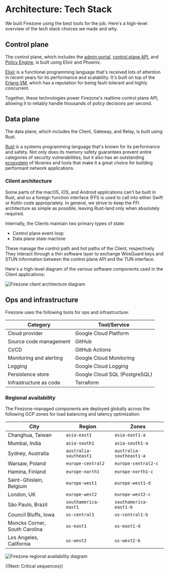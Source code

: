 
# Architecture: Tech Stack

We built Firezone using the best tools for the job. Here's a high-level overview
of the tech stack choices we made and why.

## Control plane

The control plane, which includes the
[admin portal](/kb/architecture/core-components#admin-portal),
[control plane API](/kb/architecture/core-components#control-plane-api), and
[Policy Engine](/kb/architecture/core-components/#policy-engine), is built using
Elixir and Phoenix.

[Elixir](https://www.elixir-lang.org) is a functional programming language
that's received lots of attention in recent years for its performance and
scalability. It's built on top of the [Erlang VM](https://www.erlang.org/),
which has a reputation for being fault-tolerant and highly concurrent.

Together, these technologies power Firezone's realtime control plane API,
allowing it to reliably handle thousands of policy decisions per second.

## Data plane

The data plane, which includes the Client, Gateway, and Relay, is built using
Rust.

[Rust](https://www.rust-lang.org) is a systems programming language that's known
for its performance and safety. Not only does its memory safety guarantees
prevent entire categories of security vulnerabilities, but it also has an
outstanding [ecosystem](https://www.crates.io) of libraries and tools that make
it a great choice for building performant network applications.

### Client architecture

Some parts of the macOS, iOS, and Android applications can't be built in Rust,
and so a foreign function interface (FFI) is used to call into either Swift or
Kotlin code appropriately. In general, we strive to keep the FFI architecture as
simple as possible, leaving Rust-land only when absolutely required.

Internally, the Clients maintain two primary types of state:

- Control plane event loop
- Data plane state machine

These manage the control path and hot paths of the Client, respectively. They
interact through a thin software layer to exchange WireGuard keys and STUN
information between the control plane API and the TUN interface.

Here's a high-level diagram of the various software components used in the
Client applications:

<Link
  target="_blank"
  href="/images/kb/architecture/tech-stack/client-architecture.svg"
>
  <Image
    src="/images/kb/architecture/tech-stack/client-architecture.svg"
    alt="Firezone client architecture diagram"
    width={1200}
    height={1200}
  />
</Link>

## Ops and infrastructure

Firezone uses the following tools for ops and infrastructure:

| Category                | Tool/Service                  |
| ----------------------- | ----------------------------- |
| Cloud provider          | Google Cloud Platform         |
| Source code management  | GitHub                        |
| CI/CD                   | GitHub Actions                |
| Monitoring and alerting | Google Cloud Monitoring       |
| Logging                 | Google Cloud Logging          |
| Persistence store       | Google Cloud SQL (PostgreSQL) |
| Infrastructure as code  | Terraform                     |

### Regional availability

The Firezone-managed components are deployed globally across the following GCP
zones for load balancing and latency optimization:

| City                          | Region                 | Zones                    |
| ----------------------------- | ---------------------- | ------------------------ |
| Changhua, Taiwan              | `asia-east1`           | `asia-east1-a`           |
| Mumbai, India                 | `asia-south1`          | `asia-south1-a`          |
| Sydney, Australia             | `australia-southeast1` | `australia-southeast1-a` |
| Warsaw, Poland                | `europe-central2`      | `europe-central2-c`      |
| Hamina, Finland               | `europe-north1`        | `europe-north1-c`        |
| Saint-Ghislain, Belgium       | `europe-west1`         | `europe-west1-d`         |
| London, UK                    | `europe-west2`         | `europe-west2-c`         |
| São Paulo, Brazil             | `southamerica-east1`   | `southamerica-east1-b`   |
| Council Bluffs, Iowa          | `us-central1`          | `us-central1-b`          |
| Moncks Corner, South Carolina | `us-east1`             | `us-east1-d`             |
| Los Angeles, California       | `us-west2`             | `us-west2-b`             |

<Link
  target="_blank"
  href="/images/kb/architecture/tech-stack/regional-availability.svg"
>
  <Image
    src="/images/kb/architecture/tech-stack/regional-availability.svg"
    alt="Firezone regional availability diagram"
    width={1200}
    height={1200}
  />
</Link>

{(<NextStep href="/kb/architecture/critical-sequences">Next: Critical
sequences</NextStep>)}

<SupportOptions />
